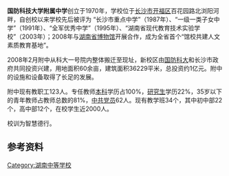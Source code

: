 '''国防科技大学附属中学'''创立于1970年，学校位于[[长沙市|长沙市]][[开福区|开福区]]百花园路北浏阳河畔，自创校以来学校先后被评为 “长沙市重点中学”（1987年）、“一级一类子女中学”（1991年）、“全军优秀中学”（1995年）、“湖南省现代教育技术实验学校”（2003年）；2008年与[[湖南省博物馆|湖南省博物馆]]开展合作，成为全省首个“馆校共建人文素质教育基地”。

2008年2月附中从科大一号院内整体搬迁至现址，新校区由[[国防科大|国防科大]]和长沙市政府共同投资兴建，用地面积60余亩，建筑面积36229平米，总投资约1亿元。附中的设施和设备取得了长足的发展。

附中现有教职工123人。专任教师[[本科|本科]]学历占100%，[[研究生|研究生]]学历22%，35岁以下的青年教师占教师总数的81%，[[中共党员|中共党员]]62人。现有教学班34个，其中初中部22个，高中部12个，在校学生近2000人。

校训为智慧德行。

== 参考资料 ==
{{reflist}}

{{湖南省示范性普通高级中学}}

[[Category:湖南中等学校|Category:湖南中等学校]]